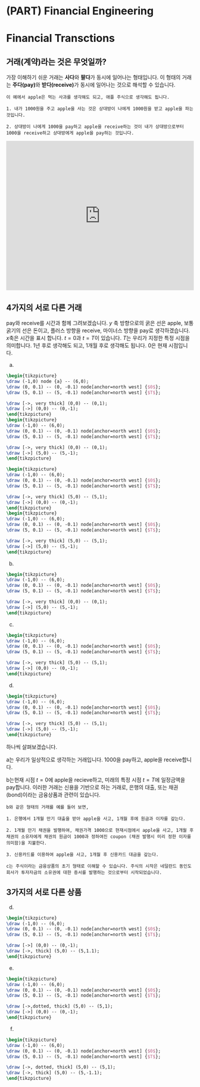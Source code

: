 # (PART) Financial Engineering {-}
# Financial Transctions

## 거래(계약)라는 것은 무엇일까?

가장 이해하기 쉬운 거래는 **사다**와 **팔다**가 동시에 일어나는 형태입니다. 이 형태의 거래는 **주다(pay)**와 **받다(receive)**가 동시에 일어나는 것으로 해석할 수 있습니다.

```example


이 예에서 apple은 먹는 사과를 생각해도 되고, 애플 주식으로 생각해도 됩니다.

1. 내가 1000원을 주고 apple을 사는 것은 상대방이 나에게 1000원을 받고 apple을 파는 것입니다.

2. 상대방이 나에게 1000을 pay하고 apple을 receive하는 것이 내가 상대방으로부터 1000을 receive하고 상대방에게 apple을 pay하는 것입니다.
```

<iframe width="100%" height="400" src="https://www.youtube.com/embed/RqqxkxpELXc" frameborder="0" allow="autoplay; encrypted-media" allowfullscreen></iframe>

## 4가지의 서로 다른 거래

pay와 receive를 시간과 함께 그려보겠습니다. $y$ 축 방향으로의 굵은 선은 apple, 보통 굵기의 선은 돈이고, 플러스 방향을 receive, 마이너스 방향을 pay로 생각하겠습니다. $x$축은 시간을 표시 합니다. $t=0$과 $t=T$이 있습니다. $T$는 우리가 지정한 특정 시점을 의미합니다. 1년 후로 생각해도 되고, 1개월 후로 생각해도 됩니다. $0$은 현재 시점입니다.


(a)
```tikz
\begin{tikzpicture}
\draw (-1,0) node {a} -- (6,0);
\draw (0, 0.1) -- (0, -0.1) node[anchor=north west] {$0$};
\draw (5, 0.1) -- (5, -0.1) node[anchor=north west] {$T$};

\draw [->, very thick] (0,0) -- (0,1);
\draw [->] (0,0) -- (0,-1);
\end{tikzpicture}
\begin{tikzpicture}
\draw (-1,0) -- (6,0);
\draw (0, 0.1) -- (0, -0.1) node[anchor=north west] {$0$};
\draw (5, 0.1) -- (5, -0.1) node[anchor=north west] {$T$};

\draw [->, very thick] (0,0) -- (0,1);
\draw [->] (5,0) -- (5,-1);
\end{tikzpicture}

\begin{tikzpicture}
\draw (-1,0) -- (6,0);
\draw (0, 0.1) -- (0, -0.1) node[anchor=north west] {$0$};
\draw (5, 0.1) -- (5, -0.1) node[anchor=north west] {$T$};

\draw [->, very thick] (5,0) -- (5,1);
\draw [->] (0,0) -- (0,-1);
\end{tikzpicture}
\begin{tikzpicture}
\draw (-1,0) -- (6,0);
\draw (0, 0.1) -- (0, -0.1) node[anchor=north west] {$0$};
\draw (5, 0.1) -- (5, -0.1) node[anchor=north west] {$T$};

\draw [->, very thick] (5,0) -- (5,1);
\draw [->] (5,0) -- (5,-1);
\end{tikzpicture}
```

(b)
```tikz
\begin{tikzpicture}
\draw (-1,0) -- (6,0);
\draw (0, 0.1) -- (0, -0.1) node[anchor=north west] {$0$};
\draw (5, 0.1) -- (5, -0.1) node[anchor=north west] {$T$};

\draw [->, very thick] (0,0) -- (0,1);
\draw [->] (5,0) -- (5,-1);
\end{tikzpicture}
```


(c)
```tikz
\begin{tikzpicture}
\draw (-1,0) -- (6,0);
\draw (0, 0.1) -- (0, -0.1) node[anchor=north west] {$0$};
\draw (5, 0.1) -- (5, -0.1) node[anchor=north west] {$T$};

\draw [->, very thick] (5,0) -- (5,1);
\draw [->] (0,0) -- (0,-1);
\end{tikzpicture}
```


(d)
```tikz
\begin{tikzpicture}
\draw (-1,0) -- (6,0);
\draw (0, 0.1) -- (0, -0.1) node[anchor=north west] {$0$};
\draw (5, 0.1) -- (5, -0.1) node[anchor=north west] {$T$};

\draw [->, very thick] (5,0) -- (5,1);
\draw [->] (5,0) -- (5,-1);
\end{tikzpicture}
```

하나씩 살펴보겠습니다.

a는 우리가 일상적으로 생각하는 거래입니다. 1000을 pay하고, apple을 receive합니다.

b는현재 시점 $t=0$에 apple을 recieve하고, 미래의 특정 시점 $t=T$에 일정금액을 pay합니다. 이러한 거래는 신용을 기반으로 하는 거래로, 은행의 대출, 또는 채권(bond)이라는 금융상품과 관련이 있습니다.

```example


b와 같은 형태의 거래를 예를 들어 보면,

1. 은행에서 1개월 만기 대출을 받아 apple을 사고, 1개월 후에 원금과 이자를 갚는다.

2. 1개월 만기 채권을 발행하여, 채권가격 1000으로 현재시점에서 apple을 사고, 1개월 후 채권의 소유자에게 채권의 원금이 1000과 정하여진 coupon (채권 발행시 미리 정한 이자를 의미함)을 지불한다.

3. 신용카드를 이용하여 apple을 사고, 1개월 후 신용카드 대금을 갚는다.

```

```example


c는 주식이라는 금융상품의 초기 형태로 이해할 수 있습니다. 주식의 시작은 네덜란드 동인도 회사가 투자자금의 소유권에 대한 증서를 발행하는 것으로부터 시작되었습니다.
```

## 3가지의 서로 다른 상품

(d)
```tikz
\begin{tikzpicture}
\draw (-1,0) -- (6,0);
\draw (0, 0.1) -- (0, -0.1) node[anchor=north west] {$0$};
\draw (5, 0.1) -- (5, -0.1) node[anchor=north west] {$T$};

\draw [->] (0,0) -- (0,-1);
\draw [->, thick] (5,0) -- (5,1.1);
\end{tikzpicture}
```


(e)
```tikz
\begin{tikzpicture}
\draw (-1,0) -- (6,0);
\draw (0, 0.1) -- (0, -0.1) node[anchor=north west] {$0$};
\draw (5, 0.1) -- (5, -0.1) node[anchor=north west] {$T$};

\draw [->,dotted, thick] (5,0) -- (5,1);
\draw [->] (0,0) -- (0,-1);
\end{tikzpicture}
```


(f)
```tikz
\begin{tikzpicture}
\draw (-1,0) -- (6,0);
\draw (0, 0.1) -- (0, -0.1) node[anchor=north west] {$0$};
\draw (5, 0.1) -- (5, -0.1) node[anchor=north west] {$T$};

\draw [->, dotted, thick] (5,0) -- (5,1);
\draw [->, thick] (5,0) -- (5,-1.1);
\end{tikzpicture}
```

